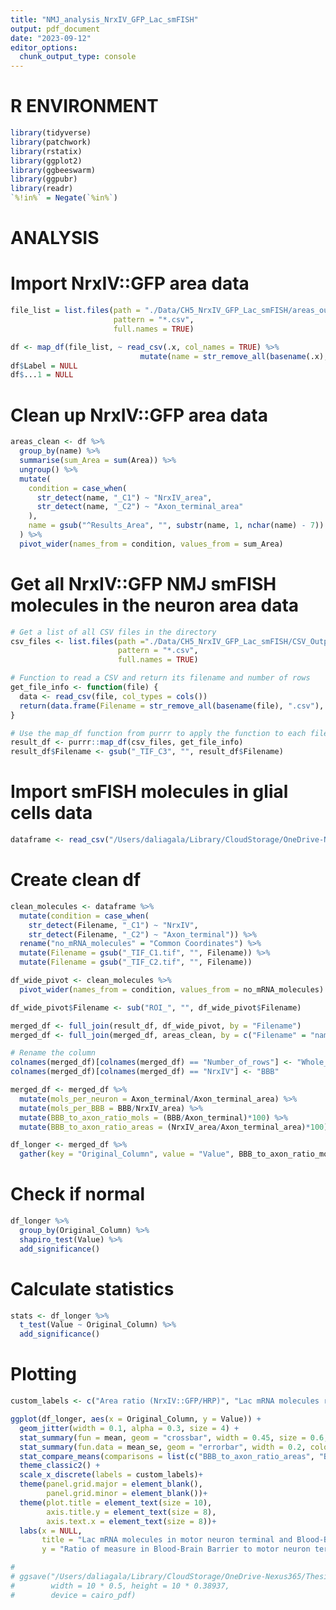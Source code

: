 ```yaml
---
title: "NMJ_analysis_NrxIV_GFP_Lac_smFISH"
output: pdf_document
date: "2023-09-12"
editor_options: 
  chunk_output_type: console
---
```


# R ENVIRONMENT 

```r
library(tidyverse)
library(patchwork)
library(rstatix)
library(ggplot2)
library(ggbeeswarm)
library(ggpubr)
library(readr)
`%!in%` = Negate(`%in%`)
```

# ANALYSIS

# Import NrxIV::GFP area data
```r
file_list = list.files(path = "./Data/CH5_NrxIV_GFP_Lac_smFISH/areas_outputs/", 
                       pattern = "*.csv", 
                       full.names = TRUE)

df <- map_df(file_list, ~ read_csv(.x, col_names = TRUE) %>%
                             mutate(name = str_remove_all(basename(.x), ".csv")))
df$Label = NULL
df$...1 = NULL
```

# Clean up NrxIV::GFP area data
```r
areas_clean <- df %>%
  group_by(name) %>%
  summarise(sum_Area = sum(Area)) %>%
  ungroup() %>%
  mutate(
    condition = case_when(
      str_detect(name, "_C1") ~ "NrxIV_area",
      str_detect(name, "_C2") ~ "Axon_terminal_area"
    ),
    name = gsub("^Results_Area", "", substr(name, 1, nchar(name) - 7))
  ) %>%
  pivot_wider(names_from = condition, values_from = sum_Area)
```

# Get all NrxIV::GFP NMJ smFISH molecules in the neuron area data
```r
# Get a list of all CSV files in the directory
csv_files <- list.files(path ="./Data/CH5_NrxIV_GFP_Lac_smFISH/CSV_Output",
                        pattern = "*.csv",
                        full.names = TRUE)

# Function to read a CSV and return its filename and number of rows
get_file_info <- function(file) {
  data <- read_csv(file, col_types = cols())
  return(data.frame(Filename = str_remove_all(basename(file), ".csv"), Number_of_rows = nrow(data)))
}

# Use the map_df function from purrr to apply the function to each file and bind the results into one dataframe
result_df <- purrr::map_df(csv_files, get_file_info)
result_df$Filename <- gsub("_TIF_C3", "", result_df$Filename)
```

# Import smFISH molecules in glial cells data
```r
dataframe <- read_csv("/Users/daliagala/Library/CloudStorage/OneDrive-Nexus365/Thesis/Scripts/Data/CH5_NrxIV_GFP_Lac_smFISH/final_results_Nrx_IV_Lac_smFISH.csv")
```

# Create clean df
```r
clean_molecules <- dataframe %>%
  mutate(condition = case_when(
    str_detect(Filename, "_C1") ~ "NrxIV",
    str_detect(Filename, "_C2") ~ "Axon_terminal")) %>%
  rename("no_mRNA_molecules" = "Common Coordinates") %>%
  mutate(Filename = gsub("_TIF_C1.tif", "", Filename)) %>%
  mutate(Filename = gsub("_TIF_C2.tif", "", Filename))

df_wide_pivot <- clean_molecules %>% 
  pivot_wider(names_from = condition, values_from = no_mRNA_molecules)

df_wide_pivot$Filename <- sub("ROI_", "", df_wide_pivot$Filename)

merged_df <- full_join(result_df, df_wide_pivot, by = "Filename")
merged_df <- full_join(merged_df, areas_clean, by = c("Filename" = "name"))

# Rename the column
colnames(merged_df)[colnames(merged_df) == "Number_of_rows"] <- "Whole_NMJ"
colnames(merged_df)[colnames(merged_df) == "NrxIV"] <- "BBB"

merged_df <- merged_df %>%
  mutate(mols_per_neuron = Axon_terminal/Axon_terminal_area) %>%
  mutate(mols_per_BBB = BBB/NrxIV_area) %>%
  mutate(BBB_to_axon_ratio_mols = (BBB/Axon_terminal)*100) %>%
  mutate(BBB_to_axon_ratio_areas = (NrxIV_area/Axon_terminal_area)*100)

df_longer <- merged_df %>%
  gather(key = "Original_Column", value = "Value", BBB_to_axon_ratio_mols:BBB_to_axon_ratio_areas)
```

# Check if normal
```r
df_longer %>%
  group_by(Original_Column) %>%
  shapiro_test(Value) %>%
  add_significance()
```

# Calculate statistics
```r
stats <- df_longer %>%
  t_test(Value ~ Original_Column) %>%
  add_significance()
```

# Plotting
```r
custom_labels <- c("Area ratio (NrxIV::GFP/HRP)", "Lac mRNA molecules ratio")

ggplot(df_longer, aes(x = Original_Column, y = Value)) +
  geom_jitter(width = 0.1, alpha = 0.3, size = 4) +
  stat_summary(fun = mean, geom = "crossbar", width = 0.45, size = 0.6, color = "#C53270") +
  stat_summary(fun.data = mean_se, geom = "errorbar", width = 0.2, color = "#C53270", size = 1) +
  stat_compare_means(comparisons = list(c("BBB_to_axon_ratio_areas", "BBB_to_axon_ratio_mols")), method = "t.test", label = "p.signif") +
  theme_classic2() +
  scale_x_discrete(labels = custom_labels)+
  theme(panel.grid.major = element_blank(),
        panel.grid.minor = element_blank())+
  theme(plot.title = element_text(size = 10),
        axis.title.y = element_text(size = 8),
        axis.text.x = element_text(size = 8))+
  labs(x = NULL,
       title = "Lac mRNA molecules in motor neuron terminal and Blood-Brain Barrier",
       y = "Ratio of measure in Blood-Brain Barrier to motor neuron terminal (%)")

# 
# ggsave("/Users/daliagala/Library/CloudStorage/OneDrive-Nexus365/Thesis/Scripts/Output/Plots/NrxIV_GFP_Lac_MRNA_ratios.pdf",
#        width = 10 * 0.5, height = 10 * 0.38937,
#        device = cairo_pdf)
```
